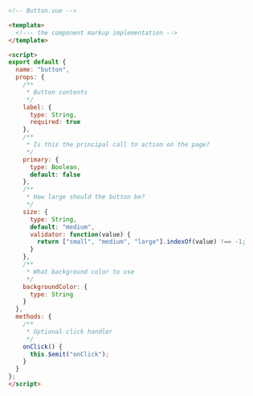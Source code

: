 ```html
<!-- Button.vue -->

<template>
  <!--- the component markup implementation -->
</template>

<script>
export default {
  name: "button",
  props: {
    /**
     * Button contents
     */
    label: {
      type: String,
      required: true
    },
    /**
     * Is this the principal call to action on the page?
     */
    primary: {
      type: Boolean,
      default: false
    },
    /**
     * How large should the button be?
     */
    size: {
      type: String,
      default: "medium",
      validator: function(value) {
        return ["small", "medium", "large"].indexOf(value) !== -1;
      }
    },
    /**
     * What background color to use
     */
    backgroundColor: {
      type: String
    }
  },
  methods: {
    /**
     * Optional click handler
     */
    onClick() {
      this.$emit("onClick");
    }
  }
};
</script>
```